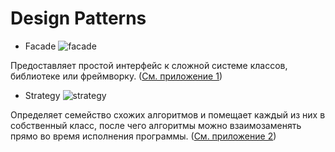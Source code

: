 # Design Patterns

-  Facade ![facade](https://refactoring.guru/images/patterns/cards/facade-mini.png)

Предоставляет простой интерфейс к сложной системе классов, библиотеке или фреймворку.
([См. приложение 1](/slides/13))

-  Strategy ![strategy](https://refactoring.guru/images/patterns/cards/strategy-mini.png)

Определяет семейство схожих алгоритмов и помещает каждый из них в собственный класс, после чего алгоритмы можно взаимозаменять прямо во время исполнения программы.
([См. приложение 2](/slides/14))
